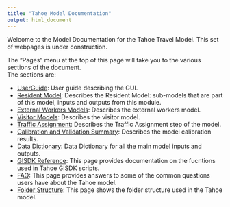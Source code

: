 ```yaml
---
title: "Tahoe Model Documentation"
output: html_document
---
```


Welcome to the Model Documentation for the Tahoe Travel Model. This
set of webpages is under construction.   

The "Pages" menu at the top of this page will take you to the various sections of the document.  
The sections are:  

  - [UserGuide](UserGuide.html): User guide describing the GUI.
  - [Resident Model](ResidentModel.html): Describes the Resident Model: sub-models that are part of this model, inputs and outputs from this module.
  - [External Workers Models](ExternalWorkers.html): Describes the external workers model.
  - [Visitor Models](VisitorModels.html): Describes the visitor model.
  - [Traffic Assignment](TrafficAssignment.html): Describes the Traffic Assignment step of the model.
  - [Calibration and Validation Summary](Calibration.html): Describes the model calibration results.
  - [Data Dictionary](DataDictionary.html): Data Dictionary for all the main model inputs and outputs.
  - [GISDK Reference](CodeReference.html): This page provides documentation on the fucntions used in Tahoe GISDK scripts.
  - [FAQ](FAQ.html): This page provides answers to some of the common questions users have about the Tahoe model.
  - [Folder Structure](FolderStructure.html): This page shows the folder structure used in the Tahoe model.
  
